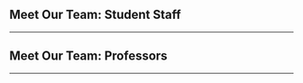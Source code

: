 
## Meet Our Team: Student Staff
---
<Group>
  <LeadershipBox
    name="Richard Gibbons"
    src={"/Headshots/Gibbons.jpg"}
    title="Richard Gibbons"
    role="Team Lead"
    email="gricha1@vt.edu"
  />
  <LeadershipBox
    name="Henry Forsyth"
    src={"/Headshots/Forsyth2.jpg"}
    title="Henry Forsyth"
    role="Mentor/Webdev"
    email="rhforsythjr@vt.edu"
  />
  <LeadershipBox
    name="Eddie Pritchard"
    src={"/Headshots/Pritchard.jpeg"}
    title="Eddie Pritchard"
    role="Mentor"
    email="epritchard@vt.edu"
  />
  <LeadershipBox
    name="Purv Bavishi"
    src={"/Headshots/pb.jpeg"}
    title="Purv Bavishi"
    role="Mentor"
    email="purvbavishi@vt.edu"
  />
  <LeadershipBox
    name="Ethan James"
    src={"/Headshots/Ethan.jpg"}
    title="Ethan James"
    role="Mentor"
    email="ethanjamesauto@vt.edu"
  />
</Group>

## Meet Our Team: Professors
---
<Group>
  <LeadershipBox
    name="William Baumann"
    src={"/Headshots/Baumann.jpg"}
    title="Dr.William Baumann"
    email="baumann@vt.edu"
  />
  <LeadershipBox
    name="Toby Meadows"
    src={"/Headshots/Meadows.jpg"}
    title="Dr.Toby Meadows"
    email="toby88@vt.edu"
  />
</Group>
